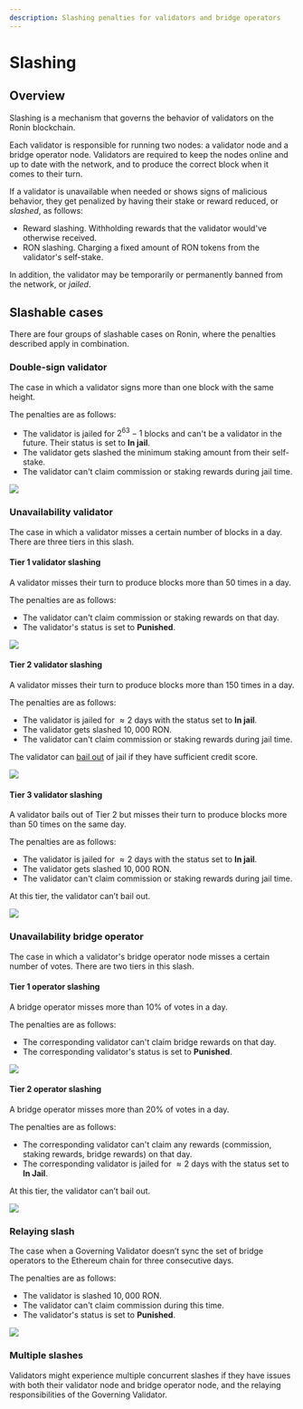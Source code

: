 ```yaml
---
description: Slashing penalties for validators and bridge operators
---
```



# Slashing

## Overview
Slashing is a mechanism that governs the behavior of validators on the Ronin blockchain.

Each validator is responsible for running two nodes: a validator node and
a bridge operator node. Validators are required to keep the nodes online and
up to date with the network, and to produce the correct block when it comes
to their turn.

If a validator is unavailable when needed or shows signs of malicious
behavior, they get penalized by having their stake or reward reduced,
or _slashed_, as follows:
* Reward slashing. Withholding rewards that the validator would've 
otherwise received.
* RON slashing. Charging a fixed amount of RON tokens from 
the validator's self-stake.

In addition, the validator may be temporarily or permanently banned
from the network, or _jailed_.

## Slashable cases

There are four groups of slashable cases on Ronin, where
the penalties described apply in combination.

### Double-sign validator

The case in which a validator signs more than one block with the same height.

The penalties are as follows:

* The validator is jailed for $2^{63}-1$ blocks and can't be a validator in the future. Their status is set to **In jail**.
* The validator gets slashed the minimum staking amount from their self-stake.
* The validator can't claim commission or staking rewards during jail time.

<img src={doubleSign} width={1224} />

### Unavailability validator

The case in which a validator misses a certain number of blocks in a day. 
There are three tiers in this slash.

#### Tier 1 validator slashing

A validator misses their turn to produce blocks more than $50$ times in a day.

The penalties are as follows:
* The validator can't claim commission or staking rewards on that day.
* The validator's status is set to **Punished**.

<img src={valSlashTierOne} width={1224} />

#### Tier 2 validator slashing

A validator misses their turn to produce blocks more than $150$ times in a day.

The penalties are as follows:
* The validator is jailed for $\approx2$ days with the status set to **In jail**.
* The validator gets slashed $10,000$ RON.
* The validator can't claim commission or staking rewards during jail time. 

The validator can [bail out](bailout.mdx) of jail if they have sufficient credit score.

<img src={valSlashTierTwo} width={1224} />

#### Tier 3 validator slashing

A validator bails out of Tier 2 but misses their turn to 
produce blocks more than $50$ times on the same day.

The penalties are as follows:
* The validator is jailed for $\approx2$ days with the status set to **In jail**.
* The validator gets slashed $10,000$ RON.
* The validator can't claim commission or staking rewards during jail time.

At this tier, the validator can’t bail out.

<img src={valSlashTierThree} width={1224} />

### Unavailability bridge operator

The case in which a validator's bridge operator node misses a certain
number of votes. There are two tiers in this slash.

#### Tier 1 operator slashing

A bridge operator misses more than $10\%$ of votes in a day.

The penalties are as follows:
* The corresponding validator can't claim bridge rewards on that day.
* The corresponding validator's status is set to **Punished**.

<img src={bridSlashTierOne} width={1224} />

#### Tier 2 operator slashing

A bridge operator misses more than $20\%$ of votes in a day.

The penalties are as follows:
* The corresponding validator can't claim any rewards (commission, staking rewards, bridge rewards) on that day.
* The corresponding  validator is jailed for $\approx2$ days with the status set to **In Jail**.

At this tier, the validator can’t bail out.

<img src={bridSlashTierTwo} width={1224} />

### Relaying slash

The case when a Governing Validator doesn’t sync the set of bridge operators
to the Ethereum chain for three consecutive days. 

The penalties are as follows:
* The validator is slashed $10,000$ RON.
* The validator can't claim commission during this time.
* The validator's status is set to **Punished**.

<img src={relayingSlash} width={1224} />

<p> </p>

### Multiple slashes

Validators might experience multiple concurrent slashes if they have issues
with both their validator node and bridge operator node, and the relaying
responsibilities of the Governing Validator.